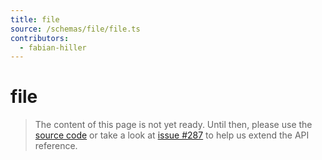 ```yaml
---
title: file
source: /schemas/file/file.ts
contributors:
  - fabian-hiller
---
```


# file

> The content of this page is not yet ready. Until then, please use the [source code](https://github.com/fabian-hiller/valibot/blob/main/library/src/schemas/file/file.ts) or take a look at [issue #287](https://github.com/fabian-hiller/valibot/issues/287) to help us extend the API reference.
